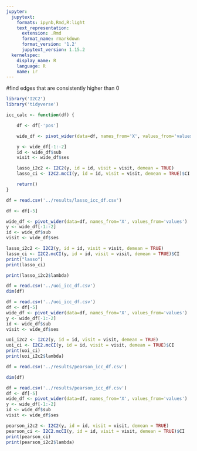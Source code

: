```yaml
---
jupyter:
  jupytext:
    formats: ipynb,Rmd,R:light
    text_representation:
      extension: .Rmd
      format_name: rmarkdown
      format_version: '1.2'
      jupytext_version: 1.15.2
  kernelspec:
    display_name: R
    language: R
    name: ir
---
```


#find edges that are consistently higher than 0

```r
library('I2C2') 
library('tidyverse') 
```


```r
icc_calc <- function(df) { 

    df <- df[-'pos']

    wide_df <- pivot_wider(data=df, names_from='X', values_from='values')

    y <- wide_df[-1:-2]
    id <- wide_df$sub
    visit <- wide_df$ses

    lasso_i2c2 <- I2C2(y, id = id, visit = visit, demean = TRUE) 
    lasso_ci <- I2C2.mcCI(y, id = id, visit = visit, demean = TRUE)$CI

    return()
}
```

```r
df = read.csv('../results/lasso_icc_df.csv') 
```

```r
df <- df[-5]

wide_df <- pivot_wider(data=df, names_from='X', values_from='values')
y <- wide_df[-1:-2]
id <- wide_df$sub
visit <- wide_df$ses

lasso_i2c2 <- I2C2(y, id = id, visit = visit, demean = TRUE) 
lasso_ci <- I2C2.mcCI(y, id = id, visit = visit, demean = TRUE)$CI
print("lasso")
print(lasso_ci)
```

```r
print(lasso_i2c2$lambda)
```

```r
df = read.csv('../uoi_icc_df.csv')
dim(df) 
```

```r
df = read.csv('../uoi_icc_df.csv')
df <- df[-5]
wide_df <- pivot_wider(data=df, names_from='X', values_from='values')
y <- wide_df[-1:-2]
id <- wide_df$sub
visit <- wide_df$ses

uoi_i2c2 <- I2C2(y, id = id, visit = visit, demean = TRUE) 
uoi_ci <- I2C2.mcCI(y, id = id, visit = visit, demean = TRUE)$CI
print(uoi_ci)
print(uoi_i2c2$lambda)
```

```r
df = read.csv('../results/pearson_icc_df.csv')

```

```r
dim(df) 
```

```r
df = read.csv('../results/pearson_icc_df.csv')
df <- df[-5]
wide_df <- pivot_wider(data=df, names_from='X', values_from='values')
y <- wide_df[-1:-2]
id <- wide_df$sub
visit <- wide_df$ses

pearson_i2c2 <- I2C2(y, id = id, visit = visit, demean = TRUE) 
pearson_ci <- I2C2.mcCI(y, id = id, visit = visit, demean = TRUE)$CI
print(pearson_ci)
print(pearson_i2c2$lambda)
```
